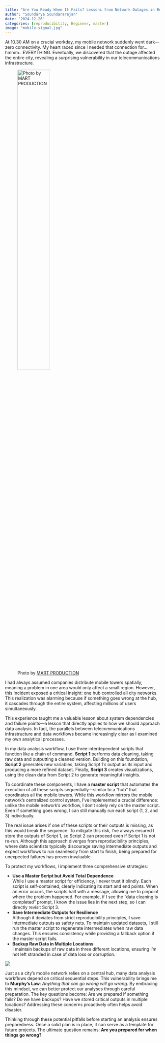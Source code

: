 ```yaml
---
title: "Are You Ready When It Fails? Lessons from Network Outages in Reproducible Data Analysis"
author: "Soundarya Soundararajan"
date: "2024-12-26"
categories: [reproducibility, Beginner, master]
image: "mobile-signal.jpg"
---
```


At 10.30 AM on a crucial workday, my mobile network suddenly went dark—zero connectivity. My heart raced since I needed that connection for... hmmm.. EVERYTHING. Eventually, we discovered that the outage affected the entire city, revealing a surprising vulnerability in our telecommunications infrastructure.

![Photo by [MART PRODUCTION](https://www.pexels.com/photo/a-woman-searching-for-phone-signal-8869306/)](mobile-signal.jpg){width="50%"}

I had always assumed companies distribute mobile towers spatially, meaning a problem in one area would only affect a small region. However, this incident exposed a critical insight: one hub controlled all city networks. This realization was alarming because if something goes wrong at the hub, it cascades through the entire system, affecting millions of users simultaneously.

This experience taught me a valuable lesson about system dependencies and failure points—a lesson that directly applies to how we should approach data analysis. In fact, the parallels between telecommunications infrastructure and data workflows became increasingly clear as I examined my own analytical processes.

In my data analysis workflow, I use three interdependent scripts that function like a chain of command. **Script 1** performs data cleaning, taking raw data and outputting a cleaned version. Building on this foundation, **Script 2** generates new variables, taking Script 1's output as its input and producing a more refined dataset. Finally, **Script 3** creates visualizations, using the clean data from Script 2 to generate meaningful insights.

To coordinate these components, I have a **master script** that automates the execution of all these scripts sequentially—similar to a "hub" that coordinates all the mobile towers. While this workflow mirrors the mobile network's centralized control system, I've implemented a crucial difference: unlike the mobile network's workflow, I don't solely rely on the master script. Even if something goes wrong, I can still manually run each script (1, 2, and 3) individually.

The real issue arises if one of these scripts or their outputs is missing, as this would break the sequence. To mitigate this risk, I've always ensured I store the outputs of Script 1, so Script 2 can proceed even if Script 1 is not re-run. Although this approach diverges from reproducibility principles, where data scientists typically discourage saving intermediate outputs and expect workflows to run seamlessly from start to finish, being prepared for unexpected failures has proven invaluable.

To protect my workflows, I implement three comprehensive strategies:

-   **Use a Master Script but Avoid Total Dependence**\
    While I use a master script for efficiency, I never trust it blindly. Each script is self-contained, clearly indicating its start and end points. When an error occurs, the scripts halt with a message, allowing me to pinpoint where the problem happened. For example, if I see the "data cleaning is completed" prompt, I know the issue lies in the next step, so I can directly revisit Script 3.
-   **Save Intermediate Outputs for Resilience**\
    Although it deviates from strict reproducibility principles, I save intermediate outputs as safety nets. To maintain updated datasets, I still run the master script to regenerate intermediates when raw data changes. This ensures consistency while providing a fallback option if the master script fails.
-   **Backup Raw Data in Multiple Locations**\
    I maintain backups of raw data in three different locations, ensuring I'm not left stranded in case of data loss or corruption.

![](Illustration-data-analysis-workflow.png)

Just as a city's mobile network relies on a central hub, many data analysis workflows depend on critical sequential steps. This vulnerability brings me to **Murphy's Law**: *Anything that can go wrong will go wrong.* By embracing this mindset, we can better protect our analyses through careful preparation. The key questions become: Are we prepared if something fails? Do we have backups? Have we stored critical outputs in multiple locations? Addressing these concerns proactively often helps avoid disaster.

Thinking through these potential pitfalls before starting an analysis ensures preparedness. Once a solid plan is in place, it can serve as a template for future projects. The ultimate question remains: **Are you prepared for when things go wrong?**


